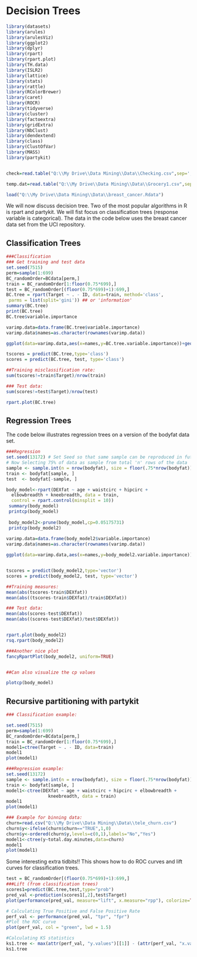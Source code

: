 # Decision Trees



```r
library(datasets)
library(arules)
library(arulesViz)
library(ggplot2)
library(dplyr)
library(rpart)
library(rpart.plot)
library(TH.data)
library(ISLR2)
library(lattice)
library(stats)
library(rattle)
library(RColorBrewer)
library(caret)
library(ROCR)
library(tidyverse)  
library(cluster)  
library(factoextra) 
library(gridExtra)
library(NbClust)
library(dendextend)
library(class)
library(ClustOfVar)
library(MASS)
library(partykit)


check=read.table("Q:\\My Drive\\Data Mining\\Data\\Checking.csv",sep=',',header=T)

temp.dat=read.table("Q:\\My Drive\\Data Mining\\Data\\Grocery1.csv",sep=',',header=T)

load("Q:\\My Drive\\Data Mining\\Data\\breast_cancer.Rdata")

```



We will now discuss decision tree.  Two of the most popular algorithms in R is rpart and partykit.  We will fist focus on classification trees (response variable is categorical). The data in the code below uses the breast cancer data set from the UCI repository.

## Classification Trees

```r

###Classification
### Get training and test data
set.seed(7515)
perm=sample(1:699)
BC_randomOrder=BCdata[perm,]
train = BC_randomOrder[1:floor(0.75*699),]
test = BC_randomOrder[(floor(0.75*699)+1):699,]
BC.tree = rpart(Target ~ . - ID, data=train, method='class',
 parms = list(split='gini')) ## or 'information'
summary(BC.tree)
print(BC.tree)
BC.tree$variable.importance

varimp.data=data.frame(BC.tree$variable.importance)
varimp.data$names=as.character(rownames(varimp.data))

ggplot(data=varimp.data,aes(x=names,y=BC.tree.variable.importance))+geom_bar(stat="identity")+coord_flip()+labs(x="Variable Name",y="Variable Importance")

tscores = predict(BC.tree,type='class')
scores = predict(BC.tree, test, type='class')

##Training misclassification rate:
sum(tscores!=train$Target)/nrow(train)

### Test data:
sum(scores!=test$Target)/nrow(test)

rpart.plot(BC.tree)

```


## Regression Trees 

The code below illustrates regression trees on a version of the bodyfat data set.

```r
###Regression
set.seed(13172) # Set Seed so that same sample can be reproduced in future also
# Now Selecting 75% of data as sample from total 'n' rows of the data  
sample <- sample.int(n = nrow(bodyfat), size = floor(.75*nrow(bodyfat)), replace = F)
train <- bodyfat[sample, ]
test  <- bodyfat[-sample, ] 

body_model<-rpart(DEXfat ~ age + waistcirc + hipcirc +
  elbowbreadth + kneebreadth, data = train,
  control = rpart.control(minsplit = 10))
 summary(body_model)
 printcp(body_model)
 
 body_model2<-prune(body_model,cp=0.05175731)
 printcp(body_model2)
 
varimp.data=data.frame(body_model2$variable.importance)
varimp.data$names=as.character(rownames(varimp.data))

ggplot(data=varimp.data,aes(x=names,y=body_model2.variable.importance))+geom_bar(stat="identity")+coord_flip()+labs(x="Variable Name",y="Variable Importance")


tscores = predict(body_model2,type='vector')
scores = predict(body_model2, test, type='vector')

##Training measures:
mean(abs(tscores-train$DEXfat))
mean(abs((tscores-train$DEXfat)/train$DEXfat))

### Test data:
mean(abs(scores-test$DEXfat))
mean(abs((scores-test$DEXfat)/test$DEXfat))


rpart.plot(body_model2)
rsq.rpart(body_model2)

###Another nice plot
fancyRpartPlot(body_model2, uniform=TRUE)


##Can also visualize the cp values

plotcp(body_model)


```

## Recursive partitioning with partykit

```r
### Classification example:

set.seed(7515)
perm=sample(1:699)
BC_randomOrder=BCdata[perm,]
train = BC_randomOrder[1:floor(0.75*699),]
model1=ctree(Target ~ . - ID, data=train)
model1
plot(model1)

###Regression example:
set.seed(13172) 
sample <- sample.int(n = nrow(bodyfat), size = floor(.75*nrow(bodyfat)), replace = F)
train <- bodyfat[sample, ]
model1<-ctree(DEXfat ~ age + waistcirc + hipcirc + elbowbreadth + 
                kneebreadth, data = train)
model1
plot(model1)

### Example for binning data:
churn=read.csv("Q:\\My Drive\\Data Mining\\Data\\tele_churn.csv")
churn$y<-ifelse(churn$churn=="TRUE",1,0)
churn$y<-ordered(churn$y,levels=c(0,1),labels="No","Yes")
model1<-ctree(y~total.day.minutes,data=churn)
model1
plot(model1)
```


Some interesting extra tidbits!!  This shows how to do ROC curves and lift curves for classification trees.

```r
test = BC_randomOrder[(floor(0.75*699)+1):699,]
###Lift (from classification trees)
scores1=predict(BC.tree,test,type="prob")
pred_val <-prediction(scores1[,2],test$Target)
plot(performance(pred_val, measure="lift", x.measure="rpp"), colorize=TRUE)

# Calculating True Positive and False Positive Rate
perf_val <- performance(pred_val, "tpr", "fpr")
#Plot the ROC curve
plot(perf_val, col = "green", lwd = 1.5)

#Calculating KS statistics
ks1.tree <- max(attr(perf_val, "y.values")[[1]] - (attr(perf_val, "x.values")[[1]]))
ks1.tree

```

